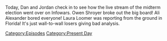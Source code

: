 {{DEFAULTSORT:
    #_EPISODE_0746:The Infowars All-Star Midterm Coverage Spectacular
}}{{Episode
    | title           = The Infowars All-Star Midterm Coverage Spectacular
    | caption         = [https://knowledgefight.libsyn.com/746-the-infowars-all-star-midterm-coverage-spectacular Listen to this episode on Libsyn]
    | episodeNumber   = 746
    | length          = 01:43:34
    | airDate         = November 11, 2022
    | episodeType     = [[:Category:Present Day|Present Day]]
    | previousEpisode = [[745: Formulaic Objections Part 10]]
}}

{{Stub}}

Today, Dan and Jordan check in to see how the live stream of the midterm election went over on Infowars. Owen Shroyer broke out the big board! Ali Alexander bored everyone! Laura Loomer was reporting from the ground in Florida! It's just wall-to-wall losers giving bad analysis.

[[Category:Episodes]]
[[Category:Present Day]]
